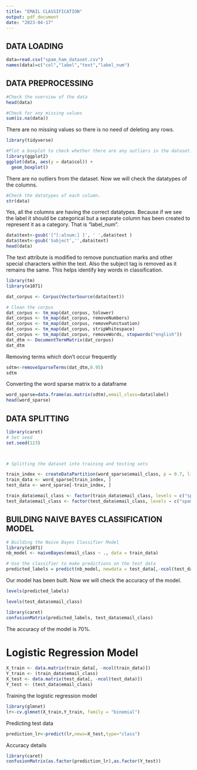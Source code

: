 ---
title: "EMAIL CLASSIFICATION"
output: pdf_document
date: "2023-04-17"
---

## DATA LOADING
```{r}
data=read.csv("spam_ham_dataset.csv")
names(data)=c("col","label","text","label_num")

```

## DATA PREPROCESSING

```{r}
#Check the overview of the data
head(data)
```

```{r}
#Check for any missing values
sum(is.na(data))
```

There are no missing values so there is no need of deleting any rows.

```{r}
library(tidyverse)
```


```{r}
#Plot a boxplot to check whether there are any outliers in the dataset.
library(ggplot2)
ggplot(data, aes(y = data$col)) +
  geom_boxplot()
```

There are no outliers from the dataset. Now we will check the datatypes of the columns.
```{r}
#Check the datatypes of each column.
str(data)
```

Yes, all the columns are having the correct datatypes. Because if we see the label it should be categorical but a separate column has been created to represent it as a category. That is "label_num".


```{r}
data$text<-gsub('[^[:alnum:] ]', ' ',data$text )
data$text<-gsub('Subject','',data$text)
head(data)
```
The text attribute is modified to remove punctuation marks and other special characters within the text. Also the subject tag is removed
as it remains the same. This helps identify key words in classification.



```{r}
library(tm)
library(e1071)

dat_corpus <- Corpus(VectorSource(data$text))

# Clean the corpus
dat_corpus <- tm_map(dat_corpus, tolower)
dat_corpus <- tm_map(dat_corpus, removeNumbers)
dat_corpus <- tm_map(dat_corpus, removePunctuation)
dat_corpus <- tm_map(dat_corpus, stripWhitespace)
dat_corpus <- tm_map(dat_corpus, removeWords, stopwords("english"))
dat_dtm <- DocumentTermMatrix(dat_corpus)
dat_dtm
```
Removing terms which don't occur frequently
```{r}
sdtm<-removeSparseTerms(dat_dtm,0.95)
sdtm
```
Converting the word sparse matrix to a dataframe 
```{r}
word_sparse=data.frame(as.matrix(sdtm),email_class=data$label)
head(word_sparse)
```

## DATA SPLITTING

```{r}
library(caret)
# Set seed
set.seed(123)



# Splitting the dataset into training and testing sets

train_index <- createDataPartition(word_sparse$email_class, p = 0.7, list = FALSE)
train_data <- word_sparse[train_index, ]
test_data <- word_sparse[-train_index, ]

```

```{r}
train_data$email_class <- factor(train_data$email_class, levels = c("spam", "ham"))
test_data$email_class <- factor(test_data$email_class, levels = c("spam", "ham"))
```

## BUILDING NAIVE BAYES CLASSIFICATION MODEL
```{r}
# Building the Naive Bayes Classifier Model
library(e1071)
nb_model <- naiveBayes(email_class ~ ., data = train_data)
```

```{r}
# Use the classifier to make predictions on the test data
predicted_labels = predict(nb_model, newdata = test_data[,-ncol(test_data)])
```

Our model has been built. Now we will check the accuracy of the model.
```{r}
levels(predicted_labels)
```
```{r}
levels(test_data$email_class)

```

```{r}
library(caret)
confusionMatrix(predicted_labels, test_data$email_class)
```
The accuracy of the model is 70%.

# Logistic Regression Model


```{r}
X_train <- data.matrix(train_data[, -ncol(train_data)])
Y_train <- (train_data$email_class)
X_test <- data.matrix(test_data[, -ncol(test_data)])
Y_test <- (test_data$email_class)
```

Training the logistic regression model
```{r}
library(glmnet)
lr<-cv.glmnet(X_train,Y_train, family = "binomial")
```

Predicting test data
```{r}
prediction_lr<-predict(lr,newx=X_test,type="class")
```

Accuracy details
```{r}
library(caret)
confusionMatrix(as.factor(prediction_lr),as.factor(Y_test))
```